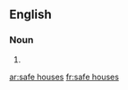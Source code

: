 ==English==

===Noun===
{{head|en|plural}}

# {{plural of|safe house|lang=en|nocat=1}}

[[ar:safe houses]]
[[fr:safe houses]]